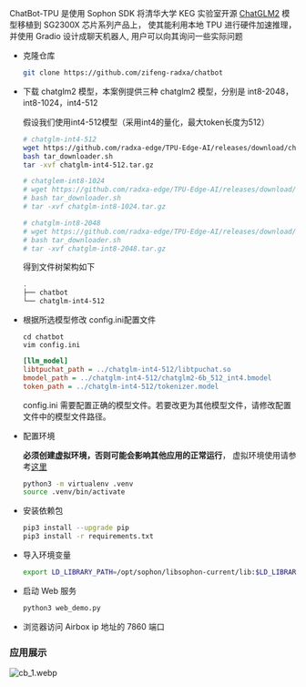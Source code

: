 ChatBot-TPU 是使用 Sophon SDK 将清华大学 KEG 实验室开源 [ChatGLM2](https://github.com/THUDM/ChatGLM2-6B) 模型移植到 SG2300X 芯片系列产品上， 使其能利用本地 TPU 进行硬件加速推理，并使用 Gradio 设计成聊天机器人, 用户可以向其询问一些实际问题

- 克隆仓库

  ```bash
  git clone https://github.com/zifeng-radxa/chatbot
  ```

- 下载 chatglm2 模型，本案例提供三种 chatglm2 模型，分别是 int8-2048，int8-1024，int4-512

  假设我们使用int4-512模型（采用int4的量化，最大token长度为512）

  ```bash
  # chatglm-int4-512
  wget https://github.com/radxa-edge/TPU-Edge-AI/releases/download/chatglm-int4-512/tar_downloader.sh
  bash tar_downloader.sh
  tar -xvf chatglm-int4-512.tar.gz

  # chatglem-int8-1024
  # wget https://github.com/radxa-edge/TPU-Edge-AI/releases/download/chatglm-int8-1024/tar_downloader.sh
  # bash tar_downloader.sh
  # tar -xvf chatglm-int8-1024.tar.gz

  # chatglm-int8-2048
  # wget https://github.com/radxa-edge/TPU-Edge-AI/releases/download/chatglm-int8-2048/tar_downloader.sh
  # bash tar_downloader.sh
  # tar -xvf chatglm-int8-2048.tar.gz
  ```

  得到文件树架构如下

  ```bash
  .
  ├── chatbot
  └── chatglm-int4-512
  ```

- 根据所选模型修改 config.ini配置文件

  ```
  cd chatbot
  vim config.ini
  ```

  ```ini
  [llm_model]
  libtpuchat_path = ../chatglm-int4-512/libtpuchat.so
  bmodel_path = ../chatglm-int4-512/chatglm2-6b_512_int4.bmodel
  token_path = ../chatglm-int4-512/tokenizer.model
  ```

  config.ini 需要配置正确的模型文件。若要改更为其他模型文件，请修改配置文件中的模型文件路径。

- 配置环境

  **必须创建虚拟环境，否则可能会影响其他应用的正常运行**， 虚拟环境使用请参考[这里](../app-development/virtualenv_usage)

  ```bash
  python3 -m virtualenv .venv
  source .venv/bin/activate
  ```

- 安装依赖包

  ```bash
  pip3 install --upgrade pip
  pip3 install -r requirements.txt
  ```

- 导入环境变量

  ```bash
  export LD_LIBRARY_PATH=/opt/sophon/libsophon-current/lib:$LD_LIBRARY_PATH
  ```

- 启动 Web 服务

  ```bash
  python3 web_demo.py
  ```

- 浏览器访问 Airbox ip 地址的 7860 端口

### 应用展示

![cb_1.webp](/img/general-tutorial/tpu_ai/cb_1.webp)

